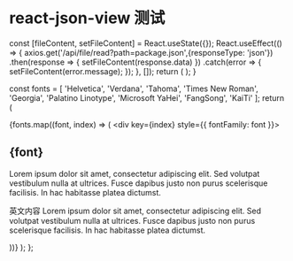 # react-json-view 测试


  const [fileContent, setFileContent] = React.useState({});
  React.useEffect(() => {
    axios.get('/api/file/read?path=package.json',{responseType: 'json'})
      .then(response => {
        setFileContent(response.data)
      })
      .catch(error => {
         setFileContent(error.message);
      });
  }, []);
  return (
<ReactJson src={fileContent} />
  );
}


<View />

  const fonts = [
    'Helvetica',
    'Verdana',
    'Tahoma',
    'Times New Roman',
    'Georgia',
    'Palatino Linotype',
    'Microsoft YaHei',
    'FangSong',
    'KaiTi'
  ];
  return (
    <div className="font-test">
      {fonts.map((font, index) => (
        <div key={index} style={{ fontFamily: font }}>
          <h2>{font}</h2>
          <p>
            Lorem ipsum dolor sit amet, consectetur adipiscing elit. Sed volutpat vestibulum nulla at ultrices.
            Fusce dapibus justo non purus scelerisque facilisis. In hac habitasse platea dictumst.
          </p>
          <p>
            英文内容 Lorem ipsum dolor sit amet, consectetur adipiscing elit. Sed volutpat vestibulum nulla at ultrices.
            Fusce dapibus justo non purus scelerisque facilisis. In hac habitasse platea dictumst.
          </p>
        </div>
      ))}
    </div>
  );
};

<FontTest />

